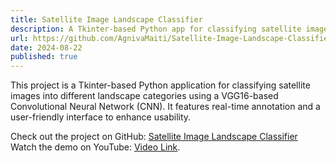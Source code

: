 ```yaml
---
title: Satellite Image Landscape Classifier
description: A Tkinter-based Python app for classifying satellite images into landscape categories using a VGG16-based CNN.
url: https://github.com/AgnivaMaiti/Satellite-Image-Landscape-Classifier
date: 2024-08-22
published: true
---
```


This project is a Tkinter-based Python application for classifying satellite images into different landscape categories using a VGG16-based Convolutional Neural Network (CNN). It features real-time annotation and a user-friendly interface to enhance usability.

Check out the project on GitHub: [Satellite Image Landscape Classifier](https://github.com/AgnivaMaiti/Satellite-Image-Landscape-Classifier)  
Watch the demo on YouTube: [Video Link](https://www.youtube.com/watch?v=kr7nHGzBT4c).
